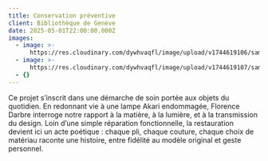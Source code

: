 ```yaml
---
title: Conservation préventive
client: Bibliothèque de Genève
date: 2025-05-01T22:00:00.000Z
images:
  - image: >-
      https://res.cloudinary.com/dywhvaqfl/image/upload/v1744619106/samples/animals/three-dogs.jpg
  - image: >-
      https://res.cloudinary.com/dywhvaqfl/image/upload/v1744619107/samples/ecommerce/accessories-bag.jpg
  - {}
---
```


Ce projet s’inscrit dans une démarche de soin portée aux objets du quotidien. En redonnant vie à une lampe Akari endommagée, Florence Darbre interroge notre rapport à la matière, à la lumière, et à la transmission du design. Loin d’une simple réparation fonctionnelle, la restauration devient ici un acte poétique : chaque pli, chaque couture, chaque choix de matériau raconte une histoire, entre fidélité au modèle original et geste personnel.
